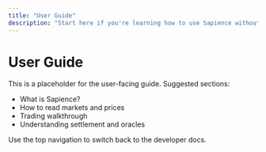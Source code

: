```yaml
---
title: "User Guide"
description: "Start here if you're learning how to use Sapience without building."
---
```


# User Guide

This is a placeholder for the user-facing guide. Suggested sections:

- What is Sapience?
- How to read markets and prices
- Trading walkthrough
- Understanding settlement and oracles

Use the top navigation to switch back to the developer docs.


